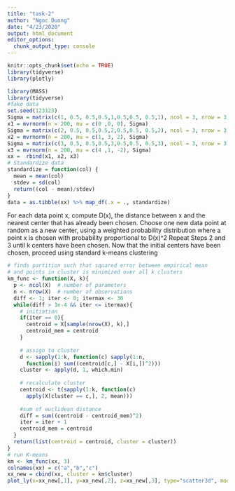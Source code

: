 ```yaml
---
title: "task-2"
author: "Ngoc Duong"
date: "4/23/2020"
output: html_document
editor_options: 
  chunk_output_type: console
---
```


```r
knitr::opts_chunk$set(echo = TRUE)
library(tidyverse)
library(plotly)
```


```r
library(MASS)
library(tidyverse)
#fake data 
set.seed(123123)
Sigma = matrix(c(1, 0.5, 0.5,0.5,1,0.5,0.5, 0.5,1), ncol = 3, nrow = 3)
x1 = mvrnorm(n = 200, mu = c(0 ,0, 0), Sigma)
Sigma = matrix(c(2, 0.5, 0.5,0.5,2,0.5,0.5, 0.5,2), ncol = 3, nrow = 3)
x2 = mvrnorm(n = 200, mu = c(1, 3, 2), Sigma)
Sigma = matrix(c(3, 0.5, 0.5,0.5,3,0.5,0.5, 0.5,3), ncol = 3, nrow = 3)
x3 = mvrnorm(n = 200, mu = c(4 ,1, -2), Sigma)
xx =  rbind(x1, x2, x3)
# Standardize data
standardize = function(col) {
  mean = mean(col)
  stdev = sd(col)
  return((col - mean)/stdev)
}
data = as.tibble(xx) %>% map_df(.x = ., standardize)
```


For each data point x, compute D(x), the distance between x and the nearest center that has already been chosen.
Choose one new data point at random as a new center, using a weighted probability distribution where a point x is chosen with probability proportional to D(x)^2
Repeat Steps 2 and 3 until k centers have been chosen.
Now that the initial centers have been chosen, proceed using standard k-means clustering

```r
# finds partition such that squared error between empirical mean
# and points in cluster is minimized over all k clusters
km_func <- function(X, k){
  p <- ncol(X)  # number of parameters
  n <- nrow(X)  # number of observations
  diff <- 1; iter <- 0; itermax <- 30
  while(diff > 1e-4 && iter <= itermax){
    # initiation
    if(iter == 0){
      centroid = X[sample(nrow(X), k),]
      centroid_mem = centroid
    }
    
    # assign to cluster 
    d <- sapply(1:k, function(c) sapply(1:n, 
      function(i) sum((centroid[c,] - X[i,])^2)))
    cluster <- apply(d, 1, which.min)
    
    # recalculate cluster 
    centroid <- t(sapply(1:k, function(c) 
      apply(X[cluster == c,], 2, mean)))
    
    #sum of euclidean distance 
    diff = sum((centroid - centroid_mem)^2)
    iter = iter + 1 
    centroid_mem = centroid
  }
  return(list(centroid = centroid, cluster = cluster))
}
# run K-means
km <- km_func(xx, 3)
colnames(xx) = c("a","b","c")
xx_new = cbind(xx, cluster = km$cluster)
plot_ly(x=xx_new[,1], y=xx_new[,2], z=xx_new[,3], type="scatter3d", mode="markers", color = xx_new[,4])
```

